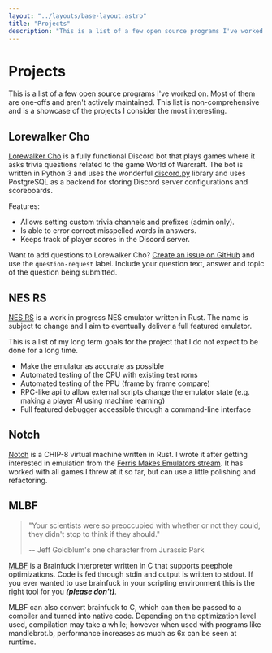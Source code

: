 ```yaml
---
layout: "../layouts/base-layout.astro"
title: "Projects"
description: "This is a list of a few open source programs I've worked on. Most of them are one-offs and aren't actively maintained."
---
```


# Projects

This is a list of a few open source programs I've worked on. Most of them are
one-offs and aren't actively maintained. This list is non-comprehensive and is a
showcase of the projects I consider the most interesting.

## Lorewalker Cho

[Lorewalker Cho](https://github.com/amdrel/lorewalker-cho) is a fully functional
Discord bot that plays games where it asks trivia questions related to the game
World of Warcraft. The bot is written in Python 3 and uses the wonderful
[discord.py](https://discordpy.readthedocs.io/en/latest/) library and uses
PostgreSQL as a backend for storing Discord server configurations and
scoreboards.

Features:

* Allows setting custom trivia channels and prefixes (admin only).
* Is able to error correct misspelled words in answers.
* Keeps track of player scores in the Discord server.

Want to add questions to Lorewalker Cho? [Create an issue on
GitHub](https://github.com/amdrel/lorewalker-cho/issues/new) and use the
`question-request` label. Include your question text, answer and topic of the
question being submitted.

## NES RS

[NES RS](https://github.com/amdrel/nes-rs) is a work in progress NES emulator
written in Rust. The name is subject to change and I aim to eventually deliver a
full featured emulator.

This is a list of my long term goals for the project that I do not expect to be
done for a long time.

* Make the emulator as accurate as possible
* Automated testing of the CPU with existing test roms
* Automated testing of the PPU (frame by frame compare)
* RPC-like api to allow external scripts change the emulator state (e.g. making a player AI using machine learning)
* Full featured debugger accessible through a command-line interface

## Notch

[Notch](https://github.com/amdrel/notch) is a CHIP-8 virtual machine written in
Rust. I wrote it after getting interested in emulation from the [Ferris Makes
Emulators stream](https://www.twitch.tv/ferrisstreamsstuff).  It has worked with
all games I threw at it so far, but can use a little polishing and refactoring.

## MLBF

> "Your scientists were so preoccupied with whether or not they could, they didn't stop to think if they should."
>
> -- Jeff Goldblum's one character from Jurassic Park

[MLBF](https://github.com/amdrel/mlbf) is a Brainfuck interpreter written in C
that supports peephole optimizations. Code is fed through stdin and output
is written to stdout. If you ever wanted to use brainfuck in your scripting
environment this is the right tool for you **_(please don't)_**.

MLBF can also convert brainfuck to C, which can then be passed to a compiler and
turned into native code. Depending on the optimization level used, compilation
may take a while; however when used with programs like mandlebrot.b, performance
increases as much as 6x can be seen at runtime.
